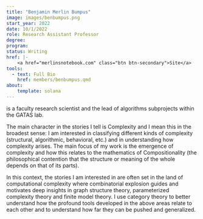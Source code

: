 ```yaml
---
title: "Benjamin Merlin Bumpus"
image: images/benbumpus.png
start_year: 2022
date: 10/1/2022
role: Research Assistant Professor
degree: 
program:
status: Writing
href: |- 
    <a href="merlinsnotebook.com" class="btn btn-secondary">Site</a>
tools:
  - text: Full Bio
    href: members/benbumpus.qmd
about:
    template: solana
---
```


is a faculty research scientist and the lead of algorithms subprojects within the GATAS lab. 

The main character in the stories I tell is Complexity and I mean this in the broadest sense:
I am interested in classifying different kinds of complexity (structural, algorithmic, behavioral, etc.) 
and in understanding how complexity arises. The main focus of my work is the emergence of complexity 
and how this relates to the mathematics of Compositionality (the philosophical contention that the structure or 
meaning of the whole depends on that of its parts). 

In this context, the stories I am interested in are often set in the land of computational complexity where 
combinatorial explosion guides and motivates deep insights in graph structure theory, parameterized complexity theory
and finite model theory. I use category theory to better understand how the profound tools developed in the above areas 
relate to each other and to understand how far they can be pushed and generalized.

